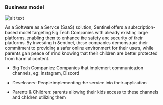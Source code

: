 ### Business model

![alt text](/business.png)

As a Software as a Service (SaaS) solution, Sentinel offers a subscription-based model targeting Big Tech Companies with already existing large platforms, enabling them to enhance the safety and security of their platforms. By investing in Sentinel, these companies demonstrate their commitment to providing a safer online environment for their users, while parents gain peace of mind knowing that their children are better protected from harmful content.

- Big Tech Companies: Companies that implement
communication channels, eg: instagram, Discord

- Developers: People implementing the service into their
application.

- Parents & Children: parents allowing their kids access to these channels and children utilizing them